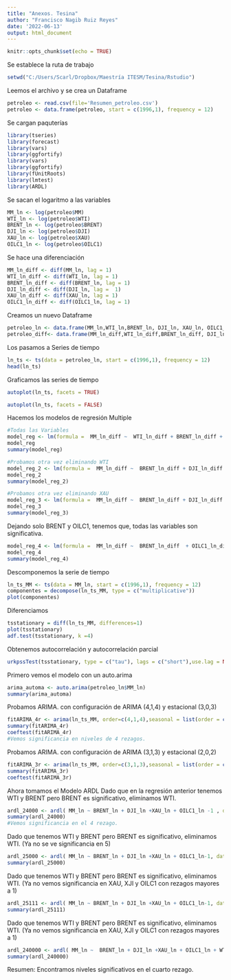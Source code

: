 ---
title: "Anexos. Tesina"
author: "Francisco Nagib Ruiz Reyes"
date: '2022-06-13'
output: html_document
---


```{r setup, include=FALSE}
knitr::opts_chunk$set(echo = TRUE)
```

Se establece la ruta de trabajo
```{r}
setwd("C:/Users/Scarl/Dropbox/Maestría ITESM/Tesina/Rstudio")
```

Leemos el archivo y se crea un Dataframe
```{r}
petroleo <- read.csv(file='Resumen_petroleo.csv')
petroleo <- data.frame(petroleo, start = c(1996,1), frequency = 12)
```

Se cargan paquterías
```{r, warning=FALSE, message=FALSE}
library(tseries)
library(forecast)
library(vars)
library(ggfortify)
library(vars)
library(ggfortify)
library(fUnitRoots)
library(lmtest)
library(ARDL)
```

Se sacan el logaritmo a las variables
```{r}
MM_ln <- log(petroleo$MM)
WTI_ln <- log(petroleo$WTI)
BRENT_ln <- log(petroleo$BRENT)
DJI_ln <- log(petroleo$DJI)
XAU_ln <- log(petroleo$XAU)
OILC1_ln <- log(petroleo$OILC1)
```

Se hace una diferenciación
```{r}
MM_ln_diff <- diff(MM_ln, lag = 1)
WTI_ln_diff <- diff(WTI_ln, lag = 1)
BRENT_ln_diff <- diff(BRENT_ln, lag = 1)
DJI_ln_diff <- diff(DJI_ln, lag =  1)
XAU_ln_diff <- diff(XAU_ln, lag = 1)
OILC1_ln_diff <- diff(OILC1_ln, lag = 1)
```

Creamos un nuevo Dataframe
```{r}
petroleo_ln <- data.frame(MM_ln,WTI_ln,BRENT_ln, DJI_ln, XAU_ln, OILC1_ln)
petroleo_diff<- data.frame(MM_ln_diff,WTI_ln_diff,BRENT_ln_diff, DJI_ln_diff, XAU_ln_diff, OILC1_ln_diff)
```

Los pasamos a Series de tiempo
```{r}
ln_ts <- ts(data = petroleo_ln, start = c(1996,1), frequency = 12)
head(ln_ts)
```

Graficamos las series de tiempo
```{r}
autoplot(ln_ts, facets = TRUE)
```
```{r}
autoplot(ln_ts, facets = FALSE)
```


Hacemos los modelos de regresión Multiple
```{r}
#Todas las Variables
model_reg <- lm(formula =  MM_ln_diff ~  WTI_ln_diff + BRENT_ln_diff + DJI_ln_diff +XAU_ln_diff + OILC1_ln_diff -1, data=petroleo_diff)
model_reg
summary(model_reg)
```


```{r}
#Probamos otra vez eliminando WTI
model_reg_2 <- lm(formula =  MM_ln_diff ~  BRENT_ln_diff + DJI_ln_diff +XAU_ln_diff + OILC1_ln_diff-1, data=petroleo_diff)
model_reg_2
summary(model_reg_2)
```


```{r}
#Probamos otra vez eliminando XAU
model_reg_3 <- lm(formula =  MM_ln_diff ~  BRENT_ln_diff + DJI_ln_diff  + OILC1_ln_diff-1, data=petroleo_diff)
model_reg_3
summary(model_reg_3)
```

Dejando solo BRENT y OILC1, tenemos que, todas las variables son significativa.
```{r}
model_reg_4 <- lm(formula =  MM_ln_diff ~  BRENT_ln_diff  + OILC1_ln_diff-1, data=petroleo_diff)
model_reg_4
summary(model_reg_4)
```

Descomponemos la serie de tiempo
```{r}
ln_ts_MM <- ts(data = MM_ln, start = c(1996,1), frequency = 12)
componentes = decompose(ln_ts_MM, type = c("multiplicative"))
plot(componentes)
```

Diferenciamos
```{r}
tsstationary = diff(ln_ts_MM, differences=1)
plot(tsstationary)
adf.test(tsstationary, k =4)
```

Obtenemos autocorrelación y autocorrelación parcial
```{r}
urkpssTest(tsstationary, type = c("tau"), lags = c("short"),use.lag = NULL, doplot = TRUE) 

```

Primero vemos el modelo con un auto.arima 
```{r}
arima_automa <- auto.arima(petroleo_ln$MM_ln)
summary(arima_automa)
```

Probamos ARIMA. con configuración de ARIMA (4,1,4) y estacional (3,0,3) 
```{r}
fitARIMA_4r <- arima(ln_ts_MM, order=c(4,1,4),seasonal = list(order = c(3,0,3), period = 12),method="ML")
summary(fitARIMA_4r)
coeftest(fitARIMA_4r)
#Vemos significancia en niveles de 4 rezagos. 
```

Probamos ARIMA. con configuración de ARIMA (3,1,3) y estacional (2,0,2) 
```{r}
fitARIMA_3r <- arima(ln_ts_MM, order=c(3,1,3),seasonal = list(order = c(2,0,2), period = 12),method="ML")
summary(fitARIMA_3r)
coeftest(fitARIMA_3r)
```


Ahora tomamos el Modelo ARDL
Dado que en la regresión anterior tenemos WTI y BRENT pero BRENT es significativo, eliminamos WTI.
```{r}
ardl_24000 <- ardl( MM_ln ~ BRENT_ln + DJI_ln +XAU_ln + OILC1_ln -1 , data = petroleo_ln, order = c(2,4,0,0,0))
summary(ardl_24000)
#Vemos significancia en el 4 rezago.
```


Dado que tenemos WTI y BRENT pero BRENT es significativo, eliminamos WTI. (Ya no se ve significancia en 5)
```{r}
ardl_25000 <- ardl( MM_ln ~ BRENT_ln + DJI_ln +XAU_ln + OILC1_ln-1, data = petroleo_ln, order = c(2,5,0,0,0))
summary(ardl_25000)

```

Dado que tenemos WTI y BRENT pero BRENT es significativo, eliminamos WTI. (Ya no vemos significancia en XAU, XJI y OILC1 con rezagos mayores a 1)
```{r}
ardl_25111 <- ardl( MM_ln ~ BRENT_ln + DJI_ln +XAU_ln + OILC1_ln-1, data = petroleo_ln, order = c(2,4,2,2,2))
summary(ardl_25111)
```

Dado que tenemos WTI y BRENT pero BRENT es significativo, eliminamos WTI. (Ya no vemos significancia en XAU, XJI y OILC1 con rezagos mayores a 1)
```{r}
ardl_240000 <- ardl( MM_ln ~  BRENT_ln + DJI_ln +XAU_ln + OILC1_ln + WTI_ln-1, data = petroleo_ln, order = c(2,4,0,0,0,0))
summary(ardl_240000)
```

Resumen: Encontramos niveles significativos en el cuarto rezago.
